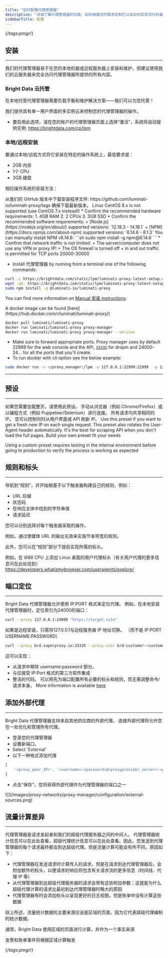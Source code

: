 ```yaml
---
title: "如何配置代理管理器"
description: "详细了解代理管理器的功能、如何根据您的需求定制它以及如何实现流行的最佳化工作流程。"
sidebarTitle: 配置
---
```

{/*tags:pmgr*/}

## 安装
------------
我们的代理管理器易于在您的本地机器或远程服务器上安装和维护，但建议使用我们的云服务器来完全访问代理管理器所提供的所有内容。

### Bright Data 云托管
在本地托管代理管理器需要负载平衡和维护解决方案——我们可以为您托管！

我们提供具有单一用户界面的多实例云来控制您的代理管理器的操作。

* 要启用此选项，请在您的账户的代理管理器页面上选择“激活”，系统将自动提供实例: https://brightdata.com/cp/lpm

### 本地/远程安装

要通过本地/远程方式将它安装在特定的操作系统上，最低要求是：

* 2GB 内存
* 1个 CPU
* 3GB 硬盘

相应操作系统的安装方法：

<Tabs>
  <Tab title="Windows">
  从我们的 GitHub 版本中下载安装程序文件: https://github.com/luminati-io/luminati-proxy/tags
  <Tip>确保下载最新版本。</Tip>
  </Tab>
  <Tab title="Linux/MacOS">
  <Warning>Linux CentOS 8.x is not supported (use CentOS 7.x instead!)</Warning>
  
  <Accordion title="Linux/macOS requirements">
  * Confirm the recommended hardware requirements:
    1. 4GB RAM
    2. 2 CPUs
    3. 3GB SSD
  * Confirm the recommended software requirements:   
    + [Node.js](https://nodejs.org/en/about/) supported versions: `12.18.3 - 14.18.1` 
    + [NPM](https://docs.npmjs.com/about-npm) supported versions: `6.14.6  - 8.1.3`  
    <Note>
    You can manually install NPM v6.14.6: 
    ```sh
    sudo npm install -g npm@6.14.6
    ```
    </Note>
  * Confirm that network traffic is not limited:
    + The server/computer does not use any VPN or proxy IP!
    + The OS firewall is turned off
    + in and out traffic is permitted for TCP ports 20000-30000
  </Accordion>
  
  * Install 代理管理器 by running from a terminal one of the following commands:   

  ```sh
  curl -L https://brightdata.com/static/lpm/luminati-proxy-latest-setup.sh | bash
  wget -qO- https://brightdata.com/static/lpm/luminati-proxy-latest-setup.sh | bash
  sudo npm install -g @luminati-io/luminati-proxy
  ```

  You can find more information on [Manual 安装 instructions](https://github.com/luminati-io/luminati-proxy#linuxmacos---manual-install).
  
  </Tab>
  <Tab title="Docker">
  A docker image can be found [here](https://hub.docker.com/r/luminati/luminati-proxy/)

  ```sh
  docker pull luminati/luminati-proxy  
  docker run luminati/luminati-proxy proxy-manager  
  docker run luminati/luminati-proxy proxy-manager --version
  ```
  * Make sure to forward appropriate ports. Proxy manager uses by default 22999 for the web console and the API, <Tooltip tip="Port 33335 replacing port 22225 deprecated on Sep 2026, click to read more">[`33335`](https://docs.brightdata.com/general/faqs#which-port-shall-i-use-22225-or-33335) </Tooltip> for dropin and 24000-24... for all the ports that you'll create.
  * To run docker with cli option see the below example:

  ```sh
  sudo docker run -v ~/proxy_manager:/lpm -p 127.0.0.1:22999:22999  -p 127.0.0.1:22998:22998  -p 127.0.0.1:24000:24000  luminati/luminati-proxy pmgr  --www_whitelist_ips 172.17.0.1  --config /lpm/config.json
  ```
  </Tab>
</Tabs>

---

## 预设
-------

<Tabs>
<Tab title="长单一会话（IP）">
如果您需要加载整页，请使用此预设。 手动从浏览器（例如 Chrome/Firefox）或以编程方式（例如 Puppeteer/Selenium）进行连接。 所有请求均共享相同的 IP。 您可以控制何时从用户界面或 API 刷新 IP。
</Tab>
<Tab title="轮换">
Use this preset if you want to get a fresh new IP on each single request. This preset also rotates the User-Agent header automatically. It's the best for scraping API when you don't load the full pages.
</Tab>
<Tab title="自定义">
Build your own preset fit your needs

<Note> Using a custom preset requires testing in the internal environment before going to production to verify the process is working as expected</Note>
</Tab>
</Tabs>


## 规则和标头
-----------------

导航到“规则”，并开始根基于以下触发器构建自己的规则，例如：

* URL 后缀
* 状态码
* 在响应主体中找到的字符串值
* 请求延迟

您可以分别选择对每个触发器采取的操作。

例如，通过使媒体 URL 的输出无效来实施节省带宽的规则。

此外，您可以在“规则”部分下提前实现所需的标头。

例如，在 i686 CPU 上添加 Linux 桌面的用户代理标头（有关用户代理的更多信息可在此处找到）
https://developers.whatismybrowser.com/useragents/explore/


## 端口定位
--------------
Bright Data 代理管理器允许使用 IP:PORT 格式来定位代理。 例如，在本地安装代理管理器时，定位索引为24000的端口：

```sh
curl --proxy 127.0.0.1:24000 "https://target.site"
```
<Note>
如果是远程安装，只需将127.0.0.1与远程服务器 IP 地址切换。 （而不是 IP:PORT USERNAME:PASSWORD）
</Note>

```sh
curl --proxy brd.superproxy.io:33335 --proxy-user brd-customer-<customer_id>-zone-<zone_name>:<zone_password> "https://target.site"
```

这可以实现：

* 从请求中移除 username:password 部分。
* 与仅接受 IP:Port 格式的第三方软件集成
* 整洁的代码。 可以预先为端口配置所有必要的标头和规则，而无需调整命令/请求本身。 More information is available [here](https://docs.brightdata.com/api-reference/proxy-manager/update_a_proxy_port)

## 添加外部代理
--------------------

Bright Data 代理管理器支持来自其他供应商的外部代理。 连接外部代理将允许您在一处优化和管理所有代理。

* 登录您的代理管理器
* 设置新端口。
* Select 'External'
* 以下一种格式添加代理  

```js
[
    '<proxy_peer_IP>', '<username>:<password>@<proxyprovider_server>:<port>'
]
```
* 点击“保存”，您将获得外部代理作为代理管理器的端口之一

<Frame>
![](/images/proxy-networks/proxy-manager/configuration/external-sources.png)
</Frame>

## 流量计算差异
------------------------------

代理管理器是请求发起者和我们的超级代理服务器之间的中间人。 代理管理器统计信息可以在此处查看，超级代理统计信息可以在此处查看。因此，您发送到代理管理器的每个请求最终都会到达超级代理。但是流量计算可能会有所不同，原因如下：

* 代理管理器在发送请求时计算传入的请求，但是在请求到达代理管理器后，会附加额外的标头，以便请求的响应将包含有关请求流的更多信息（时间线、代理 IP 等）
* 从代理管理器到达超级代理服务器的请求会带有这些附加参数；这就是为什么超级代理计算的请求比最初到达代理管理器时略大的原因
* 代理管理器有时会添加标头以呈现更好的日志视图，但是账单中没有计算这些数据

综上所述，流量统计数据的主要来源应该是区域的页面，因为它代表超级代理编制的统计数据。

通常，Bright Data 使用区域的页面进行计算，并作为一个事实来源

发票和账单事件将根据区域计算触发 

{/*tags:pmgr*/}
